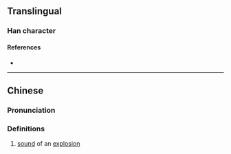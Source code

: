 {{character info/new}}
==Translingual==

===Han character===
{{Han char|rn=86|rad=火|as=06|sn=10|four=93800|canj=FDY|ids=⿰火朴}}

====References====
* {{Han ref|kx=0671.030|dkj=19021|hdz=32199.020|uh=70DE|ud=28894|bh=D273|bd=53875}}

----

==Chinese==
{{zh-forms}}

===Pronunciation===
{{zh-pron
|m=pò
|c=pok3
|mc=y
|oc=y
|ma=
|cat=
}}

===Definitions===
{{zh-hanzi}}

# [[sound]] of an [[explosion]]